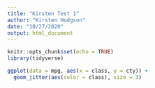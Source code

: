```yaml
---
title: "Kirsten Test 1"
author: "Kirsten Hodgson"
date: "10/27/2020"
output: html_document
---
```


```r
knitr::opts_chunk$set(echo = TRUE)
library(tidyverse)
```

```r
ggplot(data = mpg, aes(x = class, y = cty)) +
  geom_jitter(aes(color = class), size = 3)
```

